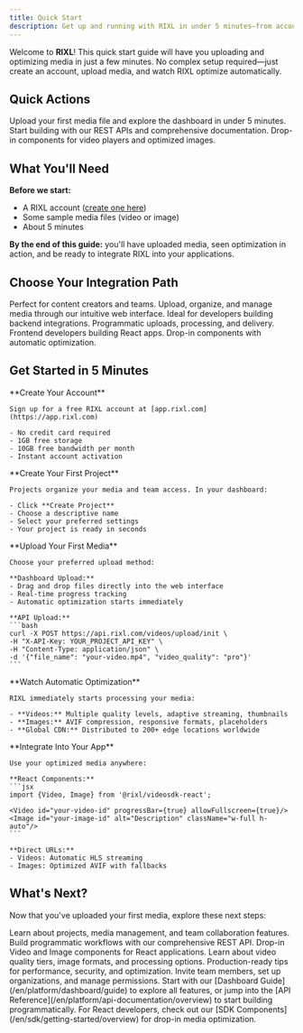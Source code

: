 ```yaml
---
title: Quick Start
description: Get up and running with RIXL in under 5 minutes—from account setup to uploading your first media and seeing optimization in action.
---
```




Welcome to **RIXL**! This quick start guide will have you uploading and optimizing media in just a few minutes. No complex setup required—just create an account, upload media, and watch RIXL optimize automatically.

## Quick Actions

<Columns cols={3}>
  <Card
    title="Dashboard Guide"
    href="/en/platform/dashboard/guide"
    icon="book-open"
  >
    Upload your first media file and explore the dashboard in under 5 minutes.
  </Card>
  <Card
    title="API Integration"
    href="/en/platform/api-documentation/overview"
    icon="code"
  >
    Start building with our REST APIs and comprehensive documentation.
  </Card>
  <Card
    title="React SDK"
    href="/en/sdk/getting-started/overview"
    icon="layers"
  >
    Drop-in components for video players and optimized images.
  </Card>
</Columns>

## What You'll Need

**Before we start:**
- A RIXL account ([create one here](https://app.rixl.com))
- Some sample media files (video or image)
- About 5 minutes

**By the end of this guide:** you'll have uploaded media, seen optimization in action, and be ready to integrate RIXL into your applications.

## Choose Your Integration Path

<Columns cols={3}>
  <Card title="Dashboard Upload" icon="monitor">
    Perfect for content creators and teams. Upload, organize, and manage media
    through our intuitive web interface.
  </Card>
  <Card title="API Integration" icon="code">
    Ideal for developers building backend integrations. Programmatic uploads,
    processing, and delivery.
  </Card>
  <Card title="React Components" icon="layers">
    Frontend developers building React apps. Drop-in components with automatic
    optimization.
  </Card>
</Columns>

## Get Started in 5 Minutes

<Steps>
  <Step>
    **Create Your Account**

    Sign up for a free RIXL account at [app.rixl.com](https://app.rixl.com)

    - No credit card required
    - 1GB free storage
    - 10GB free bandwidth per month
    - Instant account activation
  </Step>

  <Step>
    **Create Your First Project**

    Projects organize your media and team access. In your dashboard:

    - Click **Create Project**
    - Choose a descriptive name
    - Select your preferred settings
    - Your project is ready in seconds
  </Step>

  <Step>
    **Upload Your First Media**

    Choose your preferred upload method:

    **Dashboard Upload:**
    - Drag and drop files directly into the web interface
    - Real-time progress tracking
    - Automatic optimization starts immediately

    **API Upload:**
    ```bash
    curl -X POST https://api.rixl.com/videos/upload/init \
    -H "X-API-Key: YOUR_PROJECT_API_KEY" \
    -H "Content-Type: application/json" \
    -d '{"file_name": "your-video.mp4", "video_quality": "pro"}'
    ```
  </Step>

  <Step>
    **Watch Automatic Optimization**

    RIXL immediately starts processing your media:

    - **Videos:** Multiple quality levels, adaptive streaming, thumbnails
    - **Images:** AVIF compression, responsive formats, placeholders
    - **Global CDN:** Distributed to 200+ edge locations worldwide
  </Step>

  <Step>
    **Integrate Into Your App**

    Use your optimized media anywhere:

    **React Components:**
    ```jsx
    import {Video, Image} from '@rixl/videosdk-react';

    <Video id="your-video-id" progressBar={true} allowFullscreen={true}/>
    <Image id="your-image-id" alt="Description" className="w-full h-auto"/>
    ```

    **Direct URLs:**
    - Videos: Automatic HLS streaming
    - Images: Optimized AVIF with fallbacks
  </Step>
</Steps>

## What's Next?

Now that you've uploaded your first media, explore these next steps:

<Columns cols={3}>
  <Card
    title="Explore the Dashboard"
    href="/en/platform/dashboard/overview"
    icon="monitor"
  >
    Learn about projects, media management, and team collaboration features.
  </Card>
  <Card
    title="API Integration"
    href="/en/platform/api-documentation/overview"
    icon="code"
  >
    Build programmatic workflows with our comprehensive REST API.
  </Card>
  <Card
    title="React Components"
    href="/en/sdk/getting-started/overview"
    icon="layers"
  >
    Drop-in Video and Image components for React applications.
  </Card>
  <Card
    title="Upload Optimization"
    href="/en/platform/uploads/overview"
    icon="upload"
  >
    Learn about video quality tiers, image formats, and processing options.
  </Card>
  <Card
    title="Best Practices"
    href="/en/getting-started/best-practices"
    icon="check-circle"
  >
    Production-ready tips for performance, security, and optimization.
  </Card>
  <Card
    title="Team Collaboration"
    href="/en/platform/account-teams/organizations-overview"
    icon="users"
  >
    Invite team members, set up organizations, and manage permissions.
  </Card>
</Columns>

<Callout type="tip" title="Ready to build?">
    Start with our [Dashboard Guide](/en/platform/dashboard/guide) to explore all features, or jump into the [API
    Reference](/en/platform/api-documentation/overview) to start building programmatically. For React developers, check out
    our [SDK Components](/en/sdk/getting-started/overview) for drop-in media optimization.
</Callout>